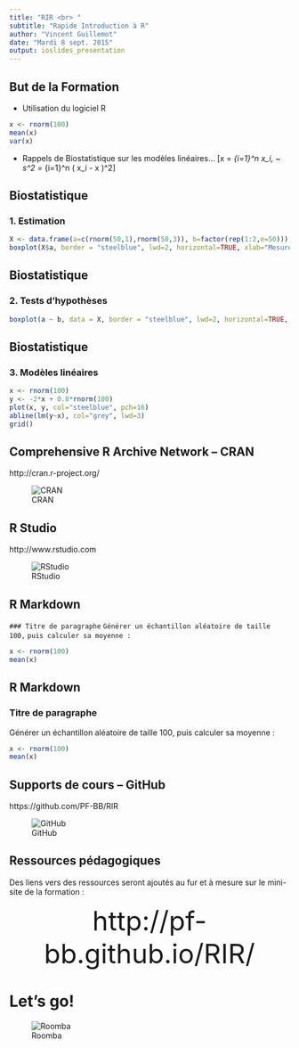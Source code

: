```yaml
---
title: "RIR <br> "
subtitle: "Rapide Introduction à R"
author: "Vincent Guillemot"
date: "Mardi 8 sept. 2015"
output: ioslides_presentation
---
```


## But de la Formation

 - Utilisation du logiciel R
```r
x <- rnorm(100)
mean(x)
var(x)
```
 - Rappels de Biostatistique sur les modèles linéaires...
 \[\bar x = \frac{1}{n}\sum_{i=1}^n x_i, ~ s^2 = \frac{1}{n-1}\sum_{i=1}^n \left( x_i - \bar x \right)^2\]



## Biostatistique

### 1. Estimation
 
```r
X <- data.frame(a=c(rnorm(50,1),rnorm(50,3)), b=factor(rep(1:2,e=50)))
boxplot(X$a, border = "steelblue", lwd=2, horizontal=TRUE, xlab="Mesures")
```

## Biostatistique

### 2. Tests d'hypothèses

```r
boxplot(a ~ b, data = X, border = "steelblue", lwd=2, horizontal=TRUE, las=1, xlab="Mesures")
```

## Biostatistique

### 3. Modèles linéaires
 
```r
x <- rnorm(100)
y <- -2*x + 0.8*rnorm(100)
plot(x, y, col="steelblue", pch=16)
abline(lm(y~x), col="grey", lwd=3)
grid()
```

## Comprehensive R Archive Network -- CRAN
 
 
http://cran.r-project.org/

![CRAN](../images/logo_R.png)

## R Studio

http://www.rstudio.com

![RStudio](../images/RStudio-Ball.png)

## R Markdown

``` ### Titre de paragraphe ```
```Générer un échantillon aléatoire de taille 100, ```
```puis calculer sa moyenne : ```
```r
x <- rnorm(100)
mean(x)
```

## R Markdown

### Titre de paragraphe

Générer un échantillon aléatoire de taille 100,
puis calculer sa moyenne :

```r
x <- rnorm(100)
mean(x)
```

## Supports de cours -- GitHub

https://github.com/PF-BB/RIR

![GitHub](../images/notocat.jpg)

## Ressources pédagogiques

Des liens vers des ressources seront ajoutés au fur et à mesure sur le mini-site de la formation :  

<center> <font size="10"> http://pf-bb.github.io/RIR/ </font> </a> </center>

# Let's go!

![Roomba](../images/roomba.gif)
